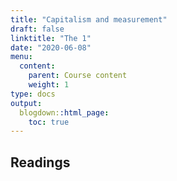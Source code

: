 ```yaml
---
title: "Capitalism and measurement"
draft: false
linktitle: "The 1"
date: "2020-06-08"
menu:
  content:
    parent: Course content
    weight: 1
type: docs
output:
  blogdown::html_page:
    toc: true
---
```


## Readings

